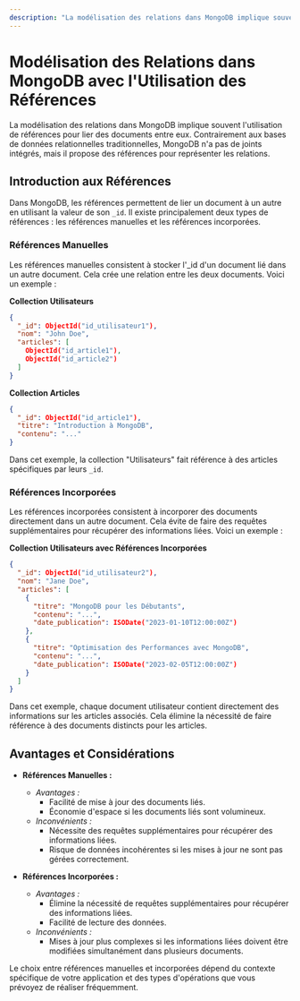 ```yaml
---
description: "La modélisation des relations dans MongoDB implique souvent l'utilisation de références pour lier des documents entre eux. Contrairement aux bases de données relationnelles traditionnelles, MongoDB n'a pas de joints intégrés, mais il propose des références pour représenter les relations."
---
```


# Modélisation des Relations dans MongoDB avec l'Utilisation des Références

La modélisation des relations dans MongoDB implique souvent l'utilisation de références pour lier des documents entre eux. Contrairement aux bases de données relationnelles traditionnelles, MongoDB n'a pas de joints intégrés, mais il propose des références pour représenter les relations.

## Introduction aux Références

Dans MongoDB, les références permettent de lier un document à un autre en utilisant la valeur de son `_id`. Il existe principalement deux types de références : les références manuelles et les références incorporées.

### Références Manuelles

Les références manuelles consistent à stocker l'_id d'un document lié dans un autre document. Cela crée une relation entre les deux documents. Voici un exemple :

**Collection Utilisateurs**

```json
{
  "_id": ObjectId("id_utilisateur1"),
  "nom": "John Doe",
  "articles": [
    ObjectId("id_article1"),
    ObjectId("id_article2")
  ]
}
```

**Collection Articles**

```json
{
  "_id": ObjectId("id_article1"),
  "titre": "Introduction à MongoDB",
  "contenu": "..."
}
```

Dans cet exemple, la collection "Utilisateurs" fait référence à des articles spécifiques par leurs `_id`.

### Références Incorporées

Les références incorporées consistent à incorporer des documents directement dans un autre document. Cela évite de faire des requêtes supplémentaires pour récupérer des informations liées. Voici un exemple :

**Collection Utilisateurs avec Références Incorporées**

```json
{
  "_id": ObjectId("id_utilisateur2"),
  "nom": "Jane Doe",
  "articles": [
    {
      "titre": "MongoDB pour les Débutants",
      "contenu": "...",
      "date_publication": ISODate("2023-01-10T12:00:00Z")
    },
    {
      "titre": "Optimisation des Performances avec MongoDB",
      "contenu": "...",
      "date_publication": ISODate("2023-02-05T12:00:00Z")
    }
  ]
}
```

Dans cet exemple, chaque document utilisateur contient directement des informations sur les articles associés. Cela élimine la nécessité de faire référence à des documents distincts pour les articles.

## Avantages et Considérations

- **Références Manuelles :**
  - *Avantages :*
    - Facilité de mise à jour des documents liés.
    - Économie d'espace si les documents liés sont volumineux.
  - *Inconvénients :*
    - Nécessite des requêtes supplémentaires pour récupérer des informations liées.
    - Risque de données incohérentes si les mises à jour ne sont pas gérées correctement.

- **Références Incorporées :**
  - *Avantages :*
    - Élimine la nécessité de requêtes supplémentaires pour récupérer des informations liées.
    - Facilité de lecture des données.
  - *Inconvénients :*
    - Mises à jour plus complexes si les informations liées doivent être modifiées simultanément dans plusieurs documents.

Le choix entre références manuelles et incorporées dépend du contexte spécifique de votre application et des types d'opérations que vous prévoyez de réaliser fréquemment.
